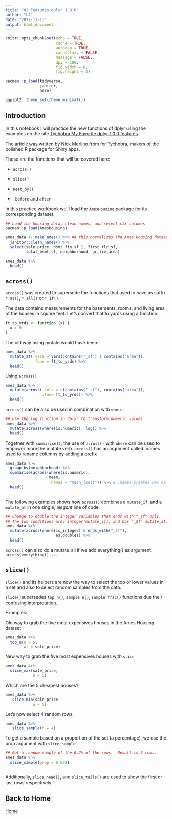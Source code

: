 ```yaml
---
title: "02 Features dplyr 1.0.0"
author: "LJ"
date: "2022-11-13"
output: html_document
---
```


```r
knitr::opts_chunk$set(echo = TRUE, 
                      cache = TRUE,
                      autodep = TRUE,
                      cache.lazy = FALSE,
                      message = FALSE, 
                      dpi = 180,
                      fig.width = 8, 
                      fig.height = 5)

pacman::p_load(tidyverse,
               janitor,
               here)

ggplot2::theme_set(theme_minimal())

```

## Introduction

In this notebook I will practice the new functions of dplyr using the examples on the site [Tychobra My Favorite dplyr 1.0.0 features](https://www.tychobra.com/posts/2020-05-27-new-dplyr-features/)

The article was written by [Nick Merlino from ](https://www.tychobra.com/about/) for Tychobra, makers of the polished R package for Shiny apps.

These are the functions that will be covered here:

-    `across()`

-    `slice()`

-    `nest_by()`

-   `.before` and `after`

In this practice workbook we'll load the `AmesHousing` package for its corresponding dataset.

```r
## Load the housing data, clean names, and select six columns
pacman::p_load(AmesHousing)

ames_data <- make_ames() %>% ## this normalizes the Ames Housing dataset a bit. 
  janitor::clean_names() %>% 
  select(sale_price, bsmt_fin_sf_1, first_flr_sf, 
         total_bsmt_sf, neighborhood, gr_liv_area)

ames_data %>% 
  head()

```


## `across()`

`across()` was created to supersede the functions that used to have as suffix
`*_at()`, `*_all()` or `*_if()`.  

The data contains measurements for the basements, rooms, and living area of the houses in square feet.
Let's convert that to yards using a function.

```r
ft_to_yrds <- function (x) {
  x / 9
}

```

The old way using mutate would have been:

```r
ames_data %>% 
  mutate_at(.vars = vars(contains("_sf") | contains("area")), 
            .funs = ft_to_yrds) %>% 
  head()

```

Using `across()`

```r
ames_data %>% 
  mutate(across(.cols = c(contains("_sf"), contains("area")),
                .fns= ft_to_yrds)) %>% 
  head()

```

`across()` can be also be used in combination with `where`.

```r
## Use the log function in dplyr to transform numeric values
ames_data %>% 
  mutate(across(where(is.numeric), log)) %>% 
  head()


```

Together with `summarise()`, the use of `across()` with `where` can be used to empower more the mutate verb.
`across()` has an argument called .names used to rename columns by adding a prefix

```r
ames_data %>% 
  group_by(neighborhood) %>% 
  summarise(across(where(is.numeric),
                   mean,
                   .names = "mean_{col}")) %>% # .names creates new names for the columns with this syntax
  head()
  
```

The following examples shows how `across()` combines a `mutate_if`, and a `mutate_at`
in one single,  _elegant_ line of code.

```r
## Change to double the integer variables that ends with "_sf" only.
## The two conditions are: integer(mutate_if), and has "_Sf" mutate_at)
ames_data %>% 
  mutate(across(where(is_integer) & ends_with("_sf"), 
                      as.double)) %>% 
  head()

```

`across()` can also do a mutate_all if we add everything() as argument: `across(everything(),...`

## `slice()`

 `slice()` and its helpers are now the way to select the top or lower values in a set and
 also to select random samples from the data.  
 
  `slice()`supersedes `top_n()`, `sample_n()`, `sample_frac()` functions due their
  confusing interpretation.
  
  Examples:
  
  Old way to grab the five most expensives houses in the Ames Housing dataset
  
```r
ames_data %>% 
  top_n(n = 5, 
        wt = sale_price)

```
  
  New way to grab the five most expensives houses with `slice`
  
```r
ames_data %>% 
  slice_max(sale_price, 
            n = 5)

```

Which are the 5 cheapest houses?

```r
ames_data %>% 
   slice_min(sale_price, 
            n = 5)

```

Let's now select 4 random rows.

```r
ames_data %>% 
   slice_sample(n = 4)

```

To get a sample based on a proportion of the set (a percentage), we use the prop argument with
`slice_sample`.

```r
## Get a random sample of the 0.2% of the rows.  Result is 5 rows.
ames_data %>% 
  slice_sample(prop = 0.002)
  
```

Additionally, `slice_head()`, and `slice_tails()` are used to show the first or last rows
respectively.  






## Back to Home

[Home](index.html)













































































